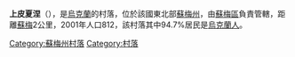 {{coord|50|58|23|N|34|45|45|E|scale:100000|display=title}}

'''上皮夏涅'''（{{lang-uk|Верхнє Піщане}}），是[[烏克蘭|烏克蘭]]的村落，位於該國東北部[[蘇梅州|蘇梅州]]，由[[蘇梅區|蘇梅區]]負責管轄，距離[[蘇梅|蘇梅]]2公里，2001年人口812，該村落其中94.7%居民是[[烏克蘭人|烏克蘭人]]。

{{DEFAULTSORT:Верхнє Піщане}}
[[Category:蘇梅州村落|Category:蘇梅州村落]]
[[Category:村落|Category:村落]]


{{Sumy-geo-stub}}